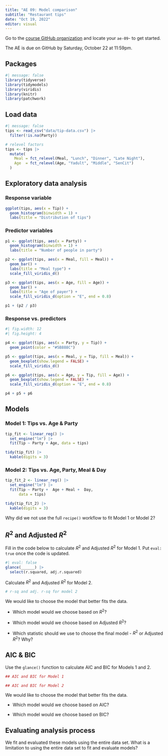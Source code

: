 ```yaml
---
title: "AE 09: Model comparison"
subtitle: "Restaurant tips"
date: "Oct 19, 2022"
editor: visual
---
```


::: callout-important
Go to the [course GitHub organization](https://github.com/sta210-fa22) and locate your `ae-09`- to get started.

The AE is due on GitHub by Saturday, October 22 at 11:59pm.
:::

## Packages

```r
#| message: false
library(tidyverse)
library(tidymodels)
library(viridis)
library(knitr)
library(patchwork)
```

## Load data

```r
#| message: false
tips <- read_csv("data/tip-data.csv") |>
  filter(!is.na(Party))
```

```r
# relevel factors
tips <- tips |>
  mutate(
    Meal = fct_relevel(Meal, "Lunch", "Dinner", "Late Night"),
    Age  = fct_relevel(Age, "Yadult", "Middle", "SenCit")
  )
```

## Exploratory data analysis

### Response variable

```r
ggplot(tips, aes(x = Tip)) +
  geom_histogram(binwidth = 1) +
  labs(title = "Distribution of tips")
```

### Predictor variables

```r
p1 <- ggplot(tips, aes(x = Party)) +
  geom_histogram(binwidth = 1) +
  labs(title = "Number of people in party")

p2 <- ggplot(tips, aes(x = Meal, fill = Meal)) +
  geom_bar() +
  labs(title = "Meal type") +
  scale_fill_viridis_d()

p3 <- ggplot(tips, aes(x = Age, fill = Age)) +
  geom_bar() +
  labs(title = "Age of payer") +
  scale_fill_viridis_d(option = "E", end = 0.8)

p1 + (p2 / p3)
```

### Response vs. predictors

```r
#| fig.width: 12
#| fig.height: 4

p4 <- ggplot(tips, aes(x = Party, y = Tip)) +
  geom_point(color = "#5B888C")

p5 <- ggplot(tips, aes(x = Meal, y = Tip, fill = Meal)) +
  geom_boxplot(show.legend = FALSE) +
  scale_fill_viridis_d()

p6 <- ggplot(tips, aes(x = Age, y = Tip, fill = Age)) +
  geom_boxplot(show.legend = FALSE) +
  scale_fill_viridis_d(option = "E", end = 0.8)

p4 + p5 + p6
```

## Models

### Model 1: Tips vs. Age & Party

```r
tip_fit <- linear_reg() |>
  set_engine("lm") |>
  fit(Tip ~ Party + Age, data = tips)

tidy(tip_fit) |>
  kable(digits = 3)
```

### Model 2: Tips vs. Age, Party, Meal & Day

```r
tip_fit_2 <- linear_reg() |>
  set_engine("lm") |>
  fit(Tip ~ Party +  Age + Meal +  Day, 
      data = tips)

tidy(tip_fit_2) |>
  kable(digits = 3)
```

::: {.callout-note appearance="minimal" icon="false"}
Why did we not use the full `recipe()` workflow to fit Model 1 or Model 2?
:::

## $R^2$ and Adjusted $R^2$

Fill in the code below to calculate $R^2$ and Adjusted $R^2$ for Model 1. Put `eval: true` once the code is updated.

```r
#| eval: false
glance(______) |>
  select(r.squared, adj.r.squared)
```

Calculate $R^2$ and Adjusted $R^2$ for Model 2.

```r
# r-sq and adj. r-sq for model 2
```

::: {.callout-note appearance="minimal" icon="false"}
We would like to choose the model that better fits the data.

-   Which model would we choose based on $R^2$?

-   Which model would we choose based on Adjusted $R^2$?

-   Which statistic should we use to choose the final model - $R^2$ or Adjusted $R^2$? Why?
:::

## AIC & BIC

Use the `glance()` function to calculate AIC and BIC for Models 1 and 2.

```r
## AIC and BIC for Model 1
```

```r
## AIC and BIC for Model 2
```

::: {.callout-note appearance="minimal"}
We would like to choose the model that better fits the data.

-   Which model would we choose based on AIC?

-   Which model would we choose based on BIC?
:::

## Evaluating analysis process

::: {.callout-note appearance="minimal"}
We fit and evaluated these models using the entire data set. What is a limitation to using the entire data set to fit and evaluate models?
:::
